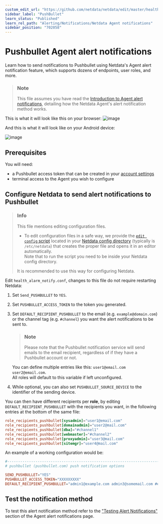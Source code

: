 ```yaml
---
custom_edit_url: "https://github.com/netdata/netdata/edit/master/health/notifications/pushbullet/README.md"
sidebar_label: "PushBullet"
learn_status: "Published"
learn_rel_path: "Alerting/Notifications/Netdata Agent notifications"
sidebar_position: "702058"
---
```

# Pushbullet Agent alert notifications

Learn how to send notifications to Pushbullet using Netdata's Agent alert notification feature, which supports dozens of endpoints, user roles, and more.

> ### Note
>
> This file assumes you have read the [Introduction to Agent alert notifications](/docs/alerting/notifications/netdata-agent-notifications), detailing how the Netdata Agent's alert notification method works.

This is what it will look like this on your browser:
![image](https://user-images.githubusercontent.com/70198089/229842827-e9c93e44-3c86-4ab6-9b44-d8b36a00b015.png)

And this is what it will look like on your Android device:

![image](https://user-images.githubusercontent.com/70198089/229842936-ea7e8f92-a353-43ca-a993-b1cc08e8508b.png)

## Prerequisites

You will need:

- a Pushbullet access token that can be created in your [account settings](https://www.pushbullet.com/#settings/account)
- terminal access to the Agent you wish to configure

## Configure Netdata to send alert notifications to Pushbullet

> ### Info
>
> This file mentions editing configuration files.  
>
> - To edit configuration files in a safe way, we provide the [`edit config` script](/docs/configuring/configuration#use-edit-config-to-edit-configuration-files) located in your [Netdata config directory](/docs/configuring/configuration#the-netdata-config-directory) (typically is `/etc/netdata`) that creates the proper file and opens it in an editor automatically.  
> Note that to run the script you need to be inside your Netdata config directory.
>
> It is recommended to use this way for configuring Netdata.

Edit `health_alarm_notify.conf`, changes to this file do not require restarting Netdata:

1. Set `Send_PUSHBULLET` to `YES`.
2. Set `PUSHBULLET_ACCESS_TOKEN` to the token you generated.
3. Set `DEFAULT_RECIPIENT_PUSHBULLET` to the email (e.g. `example@domain.com`) or the channel tag (e.g. `#channel`) you want the alert notifications to be sent to.  

   > ### Note
   >
   > Please note that the Pushbullet notification service will send emails to the email recipient, regardless of if they have a Pushbullet account or not.

   You can define multiple entries like this: `user1@email.com user2@email.com`.  
   All roles will default to this variable if left unconfigured.
4. While optional, you can also set `PUSHBULLET_SOURCE_DEVICE` to the identifier of the sending device.

You can then have different recipients per **role**, by editing `DEFAULT_RECIPIENT_PUSHBULLET` with the recipients you want, in the following entries at the bottom of the same file:

```conf
role_recipients_pushbullet[sysadmin]="user1@email.com"
role_recipients_pushbullet[domainadmin]="user2@mail.com"
role_recipients_pushbullet[dba]="#channel1"
role_recipients_pushbullet[webmaster]="#channel2"
role_recipients_pushbullet[proxyadmin]="user3@mail.com"
role_recipients_pushbullet[sitemgr]="user4@mail.com"
```

An example of a working configuration would be:

```conf
#------------------------------------------------------------------------------
# pushbullet (pushbullet.com) push notification options

SEND_PUSHBULLET="YES"
PUSHBULLET_ACCESS_TOKEN="XXXXXXXXX"
DEFAULT_RECIPIENT_PUSHBULLET="admin1@example.com admin3@somemail.com #examplechanneltag #anotherchanneltag"
```

## Test the notification method

To test this alert notification method refer to the ["Testing Alert Notifications"](/docs/alerting/notifications/netdata-agent-notifications#testing-alert-notifications) section of the Agent alert notifications page.
